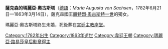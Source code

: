 {{Multiple issues|
{{Expand language|1=en|time=2020-10-28T20:27:48+00:00}}
{{Unreferenced|time=2020-10-28T20:27:48+00:00}}
}}
{{Infobox royalty
| name         = 薩克森的瑪麗亞·奧古斯塔
| image        = Bildnis Maria Augusta Herzogin von Sachsen.jpg
| birth_date   = {{birth date|1782|6|21|df=y}}
| birth_place  = [[德勒斯登|德勒斯登]]
| death_date   = {{death date and age|1863|3|14|1782|6|21|df=y}}
| death_place  = 德勒斯登
| burial_place = [[宮廷主教座堂|宮廷主教座堂]]
| house        = [[韋廷王朝|韋廷王朝]]
| father       = [[弗里德里希·奥古斯特一世_(萨克森国王)|薩克森國王腓特烈·奧古斯特一世]]
| mother       = [[阿瑪莉埃_(茨魏布呂肯-比肯費爾德)|茨魏布呂肯-比肯費爾德的阿瑪莉埃]]
| religion     = [[羅馬天主教|羅馬天主教]]
}}

'''薩克森的瑪麗亞·奧古斯塔'''（[[德語|德語]]：''Maria Augusta von Sachsen''，1782年6月21日—1863年3月14日），薩克森國王[[弗里德里希·奥古斯特一世_(萨克森国王)|腓特烈·奧古斯特一世]]的獨女。

瑪麗亞·奧古斯塔終生未婚，死後葬在[[宮廷主教座堂|宮廷主教座堂]]。

[[Category:1782年出生|Category:1782年出生]]
[[Category:1863年逝世|Category:1863年逝世]]
[[Category:韋廷王朝|Category:韋廷王朝]]
[[Category:瑪麗亞·路易莎皇后勳章得主|Category:瑪麗亞·路易莎皇后勳章得主]]